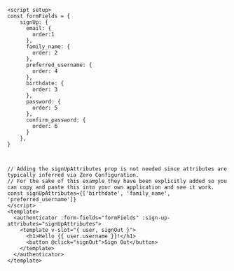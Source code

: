 ```html{3}
<script setup>
const formFields = {
    signUp: {
      email: {
        order:1
      },
      family_name: {
        order: 2
      },
      preferred_username: {
        order: 4
      },
      birthdate: {
        order: 3
      },
      password: {
        order: 5
      },
      confirm_password: {
        order: 6
      }
    },
}



// Adding the signUpAttributes prop is not needed since attributes are typically inferred via Zero Configuration.
// For the sake of this example they have been explicitly added so you can copy and paste this into your own application and see it work. 
const signUpAttributes={['birthdate', 'family_name', 'preferred_username']}
</script>
<template>
  <authenticator :form-fields="formFields" :sign-up-attributes="signUpAttributes">
    <template v-slot="{ user, signOut }">
      <h1>Hello {{ user.username }}!</h1>
      <button @click="signOut">Sign Out</button>
    </template>
  </authenticator>
</template>
```
